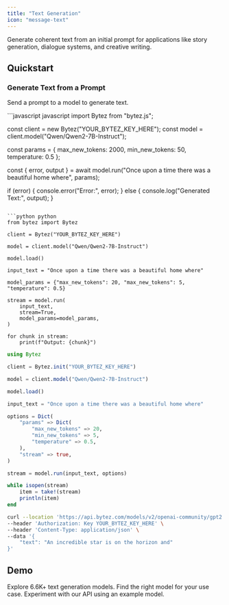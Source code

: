 ```yaml
---
title: "Text Generation"
icon: "message-text"
---
```

<Tip>Generate coherent text from an initial prompt for applications like story generation, dialogue systems, and creative writing.</Tip>

## Quickstart
### Generate Text from a Prompt
Send a prompt to a model to generate text.

<CodeGroup>
```javascript javascript 
import Bytez from "bytez.js";

const client = new Bytez("YOUR_BYTEZ_KEY_HERE");
const model = client.model("Qwen/Qwen2-7B-Instruct");

const params = {
  max_new_tokens: 2000,
  min_new_tokens: 50,
  temperature: 0.5
};

const { error, output } = await model.run("Once upon a time there was a beautiful home where", params);

if (error) {
  console.error("Error:", error);
} else {
  console.log("Generated Text:", output);
}
```

```python python
from bytez import Bytez

client = Bytez("YOUR_BYTEZ_KEY_HERE")

model = client.model("Qwen/Qwen2-7B-Instruct")

model.load()

input_text = "Once upon a time there was a beautiful home where"

model_params = {"max_new_tokens": 20, "max_new_tokens": 5, "temperature": 0.5}

stream = model.run(
    input_text,
    stream=True,
    model_params=model_params,
)

for chunk in stream:
    print(f"Output: {chunk}")
```

```julia julia
using Bytez

client = Bytez.init("YOUR_BYTEZ_KEY_HERE")

model = client.model("Qwen/Qwen2-7B-Instruct")

model.load()

input_text = "Once upon a time there was a beautiful home where"

options = Dict(
	"params" => Dict(
		"max_new_tokens" => 20,
		"min_new_tokens" => 5,
		"temperature" => 0.5,
	),
	"stream" => true,
)

stream = model.run(input_text, options)

while isopen(stream)
	item = take!(stream)
	println(item)
end
```

```bash rest
curl --location 'https://api.bytez.com/models/v2/openai-community/gpt2' \
--header 'Authorization: Key YOUR_BYTEZ_KEY_HERE' \
--header 'Content-Type: application/json' \
--data '{
    "text": "An incredible star is on the horizon and"
}'
```

</CodeGroup>

## Demo
<CardGroup>

<Card title="Explore Models" href="/model-api/playground/models" icon="cube">
  Explore 6.6K+ text generation models. Find the right model for your use case.
</Card>

<Card title="API Playground" href="/model-api/playground/open-source/examples/text-as-input/text-generation" icon="webhook">
  Experiment with our API using an example model.
</Card>

</CardGroup>
